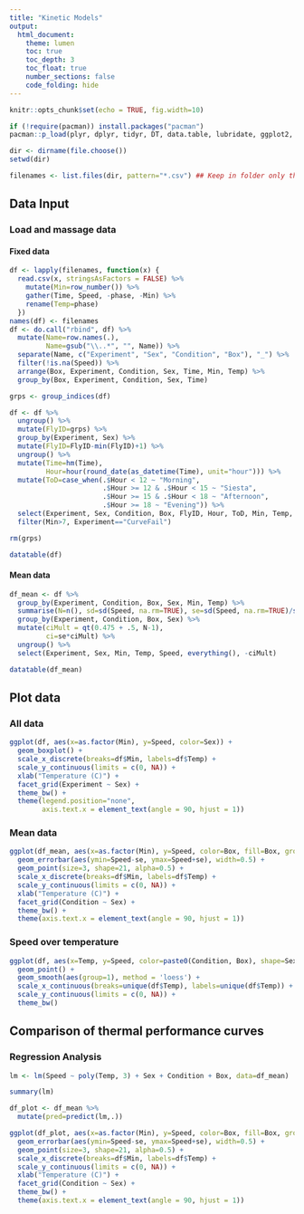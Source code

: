 ```yaml
---
title: "Kinetic Models"
output: 
  html_document:
    theme: lumen
    toc: true
    toc_depth: 3
    toc_float: true
    number_sections: false
    code_folding: hide
---
```


```r
knitr::opts_chunk$set(echo = TRUE, fig.width=10)

if (!require(pacman)) install.packages("pacman")
pacman::p_load(plyr, dplyr, tidyr, DT, data.table, lubridate, ggplot2, plotly, nlme, MuMIn)

dir <- dirname(file.choose())
setwd(dir)

filenames <- list.files(dir, pattern="*.csv") ## Keep in folder only the .csv files that are of interest
```

## Data Input

### Load and massage data

#### Fixed data

```r
df <- lapply(filenames, function(x) {
  read.csv(x, stringsAsFactors = FALSE) %>%
    mutate(Min=row_number()) %>%
    gather(Time, Speed, -phase, -Min) %>%
    rename(Temp=phase)
  })
names(df) <- filenames
df <- do.call("rbind", df) %>%
  mutate(Name=row.names(.),
         Name=gsub("\\..*", "", Name)) %>%
  separate(Name, c("Experiment", "Sex", "Condition", "Box"), "_") %>%
  filter(!is.na(Speed)) %>%
  arrange(Box, Experiment, Condition, Sex, Time, Min, Temp) %>%
  group_by(Box, Experiment, Condition, Sex, Time)

grps <- group_indices(df)

df <- df %>%
  ungroup() %>%
  mutate(FlyID=grps) %>%
  group_by(Experiment, Sex) %>%
  mutate(FlyID=FlyID-min(FlyID)+1) %>%
  ungroup() %>%
  mutate(Time=hm(Time),
         Hour=hour(round_date(as_datetime(Time), unit="hour"))) %>%
  mutate(ToD=case_when(.$Hour < 12 ~ "Morning",
                       .$Hour >= 12 & .$Hour < 15 ~ "Siesta",
                       .$Hour >= 15 & .$Hour < 18 ~ "Afternoon",
                       .$Hour >= 18 ~ "Evening")) %>%
  select(Experiment, Sex, Condition, Box, FlyID, Hour, ToD, Min, Temp, Speed) %>%
  filter(Min>7, Experiment=="CurveFail")

rm(grps)

datatable(df)
```

#### Mean data
```r
df_mean <- df %>%
  group_by(Experiment, Condition, Box, Sex, Min, Temp) %>%
  summarise(N=n(), sd=sd(Speed, na.rm=TRUE), se=sd(Speed, na.rm=TRUE)/sqrt(n()), Speed=mean(Speed, na.rm=TRUE)) %>%
  group_by(Experiment, Condition, Box, Sex) %>%
  mutate(ciMult = qt(0.475 + .5, N-1),
         ci=se*ciMult) %>%
  ungroup() %>%
  select(Experiment, Sex, Min, Temp, Speed, everything(), -ciMult)

datatable(df_mean)
```

## Plot data

### All data
```r
ggplot(df, aes(x=as.factor(Min), y=Speed, color=Sex)) +
  geom_boxplot() +
  scale_x_discrete(breaks=df$Min, labels=df$Temp) +
  scale_y_continuous(limits = c(0, NA)) +
  xlab("Temperature (C)") +
  facet_grid(Experiment ~ Sex) +
  theme_bw() +
  theme(legend.position="none",
        axis.text.x = element_text(angle = 90, hjust = 1))
```

### Mean data

```r
ggplot(df_mean, aes(x=as.factor(Min), y=Speed, color=Box, fill=Box, group=1)) +
  geom_errorbar(aes(ymin=Speed-se, ymax=Speed+se), width=0.5) +
  geom_point(size=3, shape=21, alpha=0.5) +
  scale_x_discrete(breaks=df$Min, labels=df$Temp) +
  scale_y_continuous(limits = c(0, NA)) +
  xlab("Temperature (C)") +
  facet_grid(Condition ~ Sex) +
  theme_bw() +
  theme(axis.text.x = element_text(angle = 90, hjust = 1))
```

### Speed over temperature

```r
ggplot(df, aes(x=Temp, y=Speed, color=paste0(Condition, Box), shape=Sex)) +
  geom_point() +
  geom_smooth(aes(group=1), method = 'loess') +
  scale_x_continuous(breaks=unique(df$Temp), labels=unique(df$Temp)) +
  scale_y_continuous(limits = c(0, NA)) +
  theme_bw()
```

## Comparison of thermal performance curves

### Regression Analysis

```r
lm <- lm(Speed ~ poly(Temp, 3) + Sex + Condition + Box, data=df_mean)

summary(lm)

df_plot <- df_mean %>%
  mutate(pred=predict(lm,.))

ggplot(df_plot, aes(x=as.factor(Min), y=Speed, color=Box, fill=Box, group=1)) +
  geom_errorbar(aes(ymin=Speed-se, ymax=Speed+se), width=0.5) +
  geom_point(size=3, shape=21, alpha=0.5) +
  scale_x_discrete(breaks=df$Min, labels=df$Temp) +
  scale_y_continuous(limits = c(0, NA)) +
  xlab("Temperature (C)") +
  facet_grid(Condition ~ Sex) +
  theme_bw() +
  theme(axis.text.x = element_text(angle = 90, hjust = 1))
```


